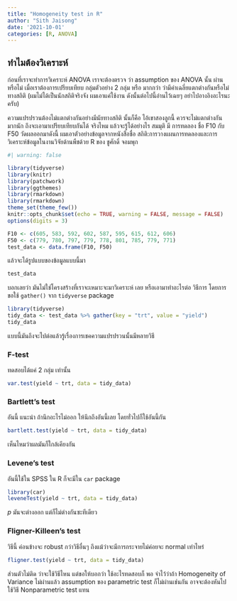 ```yaml
---
title: "Homogeneity test in R"
author: "Sith Jaisong"
date: '2021-10-01'
categories: [R, ANOVA]
---
```


## ทำไมต้องวิเคราะห์

ก่อนที่เราจะทำการวิเคราะห์ ANOVA เราจะต้องตรวจ ว่า assumption ของ ANOVA นั้น ผ่านหรือไม่ เมื่อเราต้องการเปรียบเทียบ กลุ่มตัวอย่าง 2 กลุ่ม หรือ มากกว่า ว่ามีค่าเฉลี่ยแตกต่างกันหรือไม่ทางสถิติ (ผมไม่ได้เป็นนักสถิติจริงจัง ผมเอาแค่ใช้งาน ดังนั้นต่อไปนี้อ่านไว้เฉยๆ อย่าไปอางอิงอะไรนะครับ)

ความแปรปรวนต้องไม่แตกต่างกันอย่างมีนัยทางสถิติ นั้นก็คือ ไอ้เขาสองลูกนี้ ควรจะไม่แตกต่างกันมากนัก ถึงจะเอามาเปรียบเทียบกันได้ จริงไหม แล้วจะรู้ได้อย่างไร สมมุติ มี การทดลอง ชื่อ F10 กับ F50 วัดผลออกมาดังนี้ ผมเอาตัวอย่างข้อมูลจากหนังสือชื่อ สถิติ:การวางแผนการทดลองและการวิเคราะห์ข้อมูลในงานวิจัยด้านพืชด้วย R ของ ชูศักดิ์ จอมพุก

```r
#| warning: false

library(tidyverse)
library(knitr)
library(patchwork)
library(ggthemes)
library(rmarkdown)
library(rmarkdown)
theme_set(theme_few())
knitr::opts_chunk$set(echo = TRUE, warning = FALSE, message = FALSE)
options(digits = 3)
```

```r
F10 <- c(605, 583, 592, 602, 587, 595, 615, 612, 606)
F50 <- c(779, 780, 797, 779, 778, 801, 785, 779, 771)
test_data <- data.frame(F10, F50)
```

แล้วจะได้รูปแบบของข้อมูลแบบนี้มา

```r
test_data
```

บอกเลยว่า มันไม่ใช่โครงสร้างที่เราจะเหมาะจะมาวิเคราะห์ เลย หรือเอามาทำอะไรต่อ วิธีการ โดยการขอใช้ `gather()` จาก `tidyverse` package

```r
library(tidyverse)
tidy_data <- test_data %>% gather(key = "trt", value = "yield")
tidy_data
```

แบบนี้มันถึงจะไปต่อแล้วรู้เรื่องการเชคความแปรปรวนนั้นมีหลายวิธี

### F-test

ทดสอบได้แค่ 2 กลุ่ม เท่านั้น

```r
var.test(yield ~ trt, data = tidy_data)
```

### Bartlett's test

อันนี้ แนะนำ ถ้านึกอะไรไม่ออก ให้นึกถึงอันนี้เลย โดยทั่วไปก็ใช้อันนี้กัน

```r
bartlett.test(yield ~ trt, data = tidy_data)
```

เห็นไหมว่าผลมันก็ใกล้เคียงกัน

### Levene's test

อันนี้ใช้ใน SPSS ใน R ก็จะมีใน `car` package

```r
library(car)
leveneTest(yield ~ trt, data = tidy_data)
```

*p* มันจะต่างออก แต่ก็ไม่ต่างกันซะทีเดียว

### Fligner-Killeen's test

วิธีนี้ ค่อนข้างจะ robust กว่าวิธีอื่นๆ ถึงแม้ว่าจะมีการกระจายไม่ค่อยจะ normal เท่าไหร่

```r
fligner.test(yield ~ trt, data = tidy_data)
```

ส่วนตัวไม่ติด ว่าจะใช้วิธีไหน แต่ขอให้บอกว่า ใช้อะไรทดสอบก็ พอ จำไว้ว่าถ้า Homogeneity of Variance ไม่ผ่านแล้ว assumption ของ parametric test ก็ไม่ผ่านเช่นกัน อาจจะต้องหันไปใช้วิธี Nonparametric test แทน
